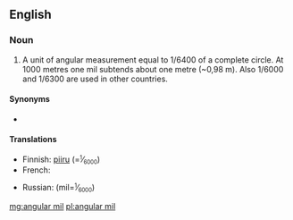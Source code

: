 ==English==
{{wikipedia}}

===Noun===
{{en-noun|head=[[angular]] [[mil]]}}

# {{lb|en|military}} A unit of angular measurement equal to 1/6400 of a complete circle. At 1000 metres one mil subtends about one metre (~0,98 m). Also 1/6000 and 1/6300 are used in other countries.

====Synonyms====
* {{l|en|mil}}

====Translations====
{{trans-top|unit of angular measurement}}
* Finnish: [[piiru]] (=<small><sup>1</sup><big>⁄</big><sub>6000</sub></small>)
* French: {{t+|fr|millième|m}}
{{trans-mid}}
* Russian: {{t+|ru|мил|m}} (mil=<small><sup>1</sup><big>⁄</big><sub>6000</sub></small>)
{{trans-bottom}}

[[mg:angular mil]]
[[pl:angular mil]]